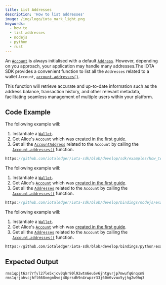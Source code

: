 ```yaml
---
title: List Addresses
description: 'How to list addresses'
image: /img/logo/iota_mark_light.png
keywords:
  - how to
  - list addresses
  - nodejs
  - python
  - rust
---
```



<TipAccountApproaches />

An [`Account`](../../../references/nodejs/classes/Account/) is always initialised with a default
[`Address`](../../../references/nodejs/classes/Address/). However, depending on you approach, your application may handle
many addresses.The IOTA SDK provides a convenient function to list all the `Addresses` related to a wallet `Account`,
[`account.addresses()`](../../../references/nodejs/classes/Account/#addresses).

This function will retrieve accurate and up-to-date information such as the address balance,
transaction history, and other relevant metadata, facilitating seamless management of multiple users within your
platform.

## Code Example

<Tabs groupId="language" queryString>
<TabItem value="rust" label="Rust">

The following example will:

1. Instantiate a [`Wallet`](https://docs.rs/iota-sdk/latest/iota_sdk/wallet/core/struct.Wallet.html).
2. Get Alice's [`Account`](https://docs.rs/iota-sdk/latest/iota_sdk/wallet/account/struct.Account.html) which was
   [created in the first guide](./create-account.mdx).
3. Get all the [`AccountAddress`](https://docs.rs/iota-sdk/latest/iota_sdk/wallet/account/types/struct.AccountAddress.html)
   related to the `Account` by calling the [`Account.addresses()`](https://docs.rs/iota-sdk/latest/iota_sdk/wallet/account/struct.AccountInner.html#method.addresses)
   function.

```rust reference
https://github.com/iotaledger/iota-sdk/blob/develop/sdk/examples/how_tos/accounts_and_addresses/list_addresses.rs
```

</TabItem>
<TabItem value="typescript-node" label="Typescript (Node.js)">

The following example will:

1. Instantiate a [`Wallet`](../../../references/nodejs/classes/Wallet).
2. Get Alice's [`Account`](../../../references/nodejs/classes/Account) which was
   [created in the first guide](./create-account.mdx).
3. Get all the [`Addresses`](../../../references/nodejs/classes/Address)
   related to the `Account` by calling the [`Account.addresses()`](../../../references/nodejs/classes/Account/#addresses)
   function.

```typescript reference
https://github.com/iotaledger/iota-sdk/blob/develop/bindings/nodejs/examples/how_tos/accounts_and_addresses/list-addresses.ts
```

</TabItem>
<TabItem value="python" label="Python">

The following example will:

1. Instantiate a [`Wallet`](../../../references/python/iota_sdk/wallet/).
2. Get Alice's [`Account`](../../../references/python/iota_sdk/wallet/account/) which was
   [created in the first guide](./create-account.mdx).
3. Get all the [`Addresses`](../../../references/python/iota_sdk/types/address/)
   related to the `Account` by calling the [`Account.addresses()`](../../../references/python/iota_sdk/wallet/account/#addresses)
   function.

```python reference
https://github.com/iotaledger/iota-sdk/blob/develop/bindings/python/examples/how_tos/accounts_and_addresses/list_addresses.py
```

</TabItem>
</Tabs>

## Expected Output

```plaintext
rms1qpjt6zr7rfvl27le5xjcv0qhr90l92wtm6eu6v6jhtgvrjp7mwufq6nqxn8
rms1qrjahvcjhfl668vegm8vej48prsdh9n4rwpzr33j60m6vvux5yjhg2w9hq3
```
